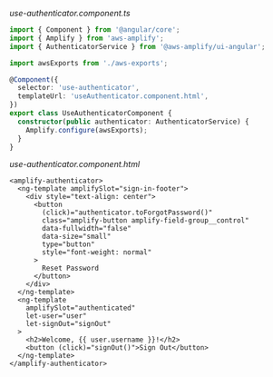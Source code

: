 _use-authenticator.component.ts_

```ts
import { Component } from '@angular/core';
import { Amplify } from 'aws-amplify';
import { AuthenticatorService } from '@aws-amplify/ui-angular';

import awsExports from './aws-exports';

@Component({
  selector: 'use-authenticator',
  templateUrl: 'useAuthenticator.component.html',
})
export class UseAuthenticatorComponent {
  constructor(public authenticator: AuthenticatorService) {
    Amplify.configure(awsExports);
  }
}

```

_use-authenticator.component.html_


```html{4-6} 
<amplify-authenticator>
  <ng-template amplifySlot="sign-in-footer">
    <div style="text-align: center">
      <button
        (click)="authenticator.toForgotPassword()"
        class="amplify-button amplify-field-group__control"
        data-fullwidth="false"
        data-size="small"
        type="button"
        style="font-weight: normal"
      >
        Reset Password
      </button>
    </div>
  </ng-template>
  <ng-template
    amplifySlot="authenticated"
    let-user="user"
    let-signOut="signOut"
  >
    <h2>Welcome, {{ user.username }}!</h2>
    <button (click)="signOut()">Sign Out</button>
  </ng-template>
</amplify-authenticator>
```
